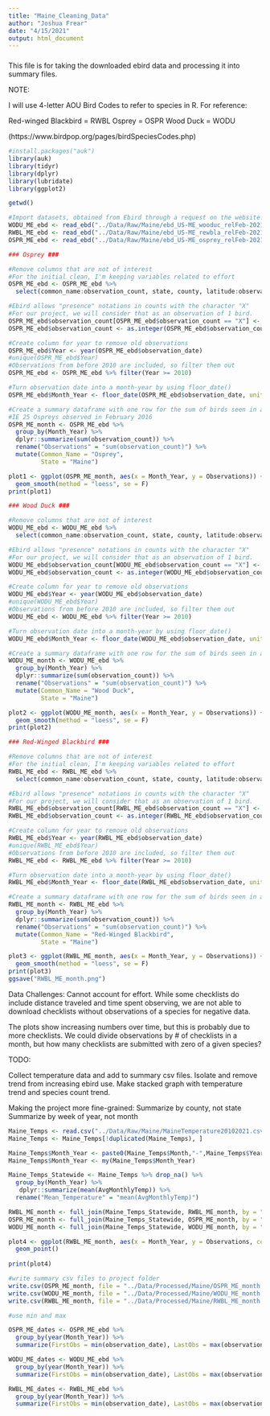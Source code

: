 ```yaml
---
title: "Maine_Cleaning_Data"
author: "Joshua Frear"
date: "4/15/2021"
output: html_document
---
```

###
This file is for taking the downloaded ebird data and processing it into summary files. 

NOTE:

I will use 4-letter AOU Bird Codes to refer to species in R. For reference:

Red-winged Blackbird = RWBL
Osprey = OSPR
Wood Duck = WODU

(https://www.birdpop.org/pages/birdSpeciesCodes.php)

```r
#install.packages("auk")
library(auk)
library(tidyr)
library(dplyr)
library(lubridate)
library(ggplot2)

getwd()

#Import datasets, obtained from Ebird through a request on the website. 
WODU_ME_ebd <- read_ebd("../Data/Raw/Maine/ebd_US-ME_wooduc_relFeb-2021/ebd_US-ME_wooduc_relFeb-2021.txt")
RWBL_ME_ebd <- read_ebd("../Data/Raw/Maine/ebd_US-ME_rewbla_relFeb-2021/ebd_US-ME_rewbla_relFeb-2021.txt")
OSPR_ME_ebd <- read_ebd("../Data/Raw/Maine/ebd_US-ME_osprey_relFeb-2021/ebd_US-ME_osprey_relFeb-2021.txt")

### Osprey ###

#Remove columns that are not of interest
#For the initial clean, I'm keeping variables related to effort
OSPR_ME_ebd <- OSPR_ME_ebd %>% 
  select(common_name:observation_count, state, county, latitude:observation_date, protocol_type,duration_minutes:all_species_reported) 

#Ebird allows "presence" notations in counts with the character "X"
#For our project, we will consider that as an observation of 1 bird.
OSPR_ME_ebd$observation_count[OSPR_ME_ebd$observation_count == "X"] <- 1
OSPR_ME_ebd$observation_count <- as.integer(OSPR_ME_ebd$observation_count)

#Create column for year to remove old observations
OSPR_ME_ebd$Year <- year(OSPR_ME_ebd$observation_date)
#unique(OSPR_ME_ebd$Year)
#Observations from before 2010 are included, so filter them out
OSPR_ME_ebd <- OSPR_ME_ebd %>% filter(Year >= 2010)

#Turn observation date into a month-year by using floor_date()
OSPR_ME_ebd$Month_Year <- floor_date(OSPR_ME_ebd$observation_date, unit = "month")

#Create a summary dataframe with one row for the sum of birds seen in a given month-year
#IE 25 Ospreys observed in February 2016
OSPR_ME_month <- OSPR_ME_ebd %>% 
  group_by(Month_Year) %>% 
  dplyr::summarize(sum(observation_count)) %>% 
  rename("Observations" = "sum(observation_count)") %>% 
  mutate(Common_Name = "Osprey",
         State = "Maine")

plot1 <- ggplot(OSPR_ME_month, aes(x = Month_Year, y = Observations)) + geom_line() + 
  geom_smooth(method = "loess", se = F)
print(plot1)

### Wood Duck ###

#Remove columns that are not of interest
WODU_ME_ebd <- WODU_ME_ebd %>% 
  select(common_name:observation_count, state, county, latitude:observation_date, protocol_type,duration_minutes:all_species_reported) 

#Ebird allows "presence" notations in counts with the character "X"
#For our project, we will consider that as an observation of 1 bird.
WODU_ME_ebd$observation_count[WODU_ME_ebd$observation_count == "X"] <- 1
WODU_ME_ebd$observation_count <- as.integer(WODU_ME_ebd$observation_count)

#Create column for year to remove old observations
WODU_ME_ebd$Year <- year(WODU_ME_ebd$observation_date)
#unique(WODU_ME_ebd$Year)
#Observations from before 2010 are included, so filter them out
WODU_ME_ebd <- WODU_ME_ebd %>% filter(Year >= 2010)

#Turn observation date into a month-year by using floor_date()
WODU_ME_ebd$Month_Year <- floor_date(WODU_ME_ebd$observation_date, unit = "month")

#Create a summary dataframe with one row for the sum of birds seen in a given month-year
WODU_ME_month <- WODU_ME_ebd %>% 
  group_by(Month_Year) %>% 
  dplyr::summarize(sum(observation_count)) %>% 
  rename("Observations" = "sum(observation_count)") %>% 
  mutate(Common_Name = "Wood Duck",
         State = "Maine")

plot2 <- ggplot(WODU_ME_month, aes(x = Month_Year, y = Observations)) + geom_line() + 
  geom_smooth(method = "loess", se = F)
print(plot2)

### Red-Winged Blackbird ###

#Remove columns that are not of interest
#For the initial clean, I'm keeping variables related to effort
RWBL_ME_ebd <- RWBL_ME_ebd %>% 
  select(common_name:observation_count, state, county, latitude:observation_date, protocol_type,duration_minutes:all_species_reported) 

#Ebird allows "presence" notations in counts with the character "X"
#For our project, we will consider that as an observation of 1 bird.
RWBL_ME_ebd$observation_count[RWBL_ME_ebd$observation_count == "X"] <- 1
RWBL_ME_ebd$observation_count <- as.integer(RWBL_ME_ebd$observation_count)

#Create column for year to remove old observations
RWBL_ME_ebd$Year <- year(RWBL_ME_ebd$observation_date)
#unique(RWBL_ME_ebd$Year)
#Observations from before 2010 are included, so filter them out
RWBL_ME_ebd <- RWBL_ME_ebd %>% filter(Year >= 2010)

#Turn observation date into a month-year by using floor_date()
RWBL_ME_ebd$Month_Year <- floor_date(RWBL_ME_ebd$observation_date, unit = "month")

#Create a summary dataframe with one row for the sum of birds seen in a given month-year
RWBL_ME_month <- RWBL_ME_ebd %>% 
  group_by(Month_Year) %>% 
  dplyr::summarize(sum(observation_count)) %>% 
  rename("Observations" = "sum(observation_count)") %>% 
  mutate(Common_Name = "Red-Winged Blackbird",
         State = "Maine")

plot3 <- ggplot(RWBL_ME_month, aes(x = Month_Year, y = Observations)) + geom_line() + 
  geom_smooth(method = "loess", se = F)
print(plot3)
ggsave("RWBL_ME_month.png")

```

Data Challenges: Cannot account for effort. While some checklists do include distance traveled and time spent observing, we are not able to download checklists without observations of a species for negative data.

The plots show increasing numbers over time, but this is probably due to more checklists. We could divide observations by # of checklists in a month, but how many checklists are submitted with zero of a given species?

TODO:

Collect temperature data and add to summary csv files.
Isolate and remove trend from increasing ebird use.
Make stacked graph with temperature trend and species count trend.

Making the project more fine-grained:
Summarize by county, not state
Summarize by week of year, not month

```r

Maine_Temps <- read.csv("../Data/Raw/Maine/MaineTemperature20102021.csv")
Maine_Temps <- Maine_Temps[!duplicated(Maine_Temps), ]

Maine_Temps$Month_Year <- paste0(Maine_Temps$Month,"-",Maine_Temps$Year)
Maine_Temps$Month_Year <- my(Maine_Temps$Month_Year)

Maine_Temps_Statewide <- Maine_Temps %>% drop_na() %>% 
  group_by(Month_Year) %>% 
   dplyr::summarize(mean(AvgMonthlyTemp)) %>% 
  rename("Mean_Temperature" = "mean(AvgMonthlyTemp)")

RWBL_ME_month <- full_join(Maine_Temps_Statewide, RWBL_ME_month, by = "Month_Year")
OSPR_ME_month <- full_join(Maine_Temps_Statewide, OSPR_ME_month, by = "Month_Year")
WODU_ME_month <- full_join(Maine_Temps_Statewide, WODU_ME_month, by = "Month_Year")

plot4 <- ggplot(RWBL_ME_month, aes(x = Month_Year, y = Observations, color = Mean_Temperature)) + 
  geom_point()
  
print(plot4)

#write summary csv files to project folder
write.csv(OSPR_ME_month, file = "../Data/Processed/Maine/OSPR_ME_month.csv")
write.csv(WODU_ME_month, file = "../Data/Processed/Maine/WODU_ME_month.csv")
write.csv(RWBL_ME_month, file = "../Data/Processed/Maine/RWBL_ME_month.csv")
```

```r

#use min and max

OSPR_ME_dates <- OSPR_ME_ebd %>% 
  group_by(year(Month_Year)) %>% 
  summarize(FirstObs = min(observation_date), LastObs = max(observation_date))

WODU_ME_dates <- WODU_ME_ebd %>% 
  group_by(year(Month_Year)) %>% 
  summarize(FirstObs = min(observation_date), LastObs = max(observation_date))

RWBL_ME_dates <- RWBL_ME_ebd %>% 
  group_by(year(Month_Year)) %>% 
  summarize(FirstObs = min(observation_date), LastObs = max(observation_date))

```